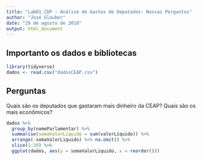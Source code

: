 ```yaml
---
title: "Lab01_CDP - Análise de Gastos de Deputados: Nossas Perguntas"
author: "José Glauber"
date: "29 de agosto de 2018"
output: html_document
---
```


## Importanto os dados e bibliotecas

```r
library(tidyverse)
dados <- read.csv("dadosCEAP.csv")
```

## Perguntas

Quais são os deputados que gastaram mais dinheiro da CEAP? Quais são os mais econômicos?

```r
dados %>%
  group_by(nomeParlamentar) %>%
  summarise(somaValorLiquido = sum(valorLíquido)) %>%
  arrange(-somaValorLiquido) %>% na.omit() %>%
  slice(1:20) %>%
  ggplot(dados, aes(y = somaValorLiquido, x = reorder()))

```



